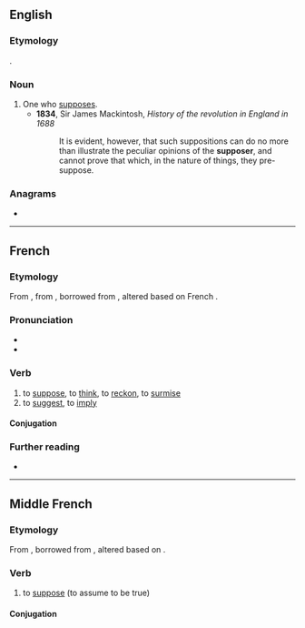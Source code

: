 ==English==

===Etymology===
{{suffix|suppose|er|lang=en}}.

===Noun===
{{en-noun}}

# One who [[suppose]]s.
#* '''1834''', Sir James Mackintosh, ''History of the revolution in England in 1688''
#*: It is evident, however, that such suppositions can do no more than illustrate the peculiar opinions of the '''supposer''', and cannot prove that which, in the nature of things, they pre-suppose.

===Anagrams===
* {{anagrams|en|porpuses|purposes}}

----

==French==

===Etymology===
From {{inh|fr|frm|supposer}}, from {{inh|fr|frm|supposer}}, borrowed from {{bor|fr|la|suppono|suppōnō, suppōnere|notext=1}}, altered based on French {{m|fr|poser}}.

===Pronunciation===
* {{fr-IPA}}
* {{audio|Fr-supposer.ogg|Audio|lang=fr}}

===Verb===
{{fr-verb}}

# to [[suppose]], to [[think]], to [[reckon]], to [[surmise]]
# to [[suggest]], to [[imply]]

====Conjugation====
{{fr-conj-auto}}

===Further reading===
* {{R:TLFi}}

----

==Middle French==

===Etymology===
From {{inh|frm|fro|supposer}}, borrowed from {{bor|frm|la|suppono|suppōnō, suppōnere|notext=1}}, altered based on {{m|frm|poser}}.

===Verb===
{{head|frm|verb}}

# to [[suppose]] (to assume to be true)

====Conjugation====
{{frm-conj-er|suppos}}